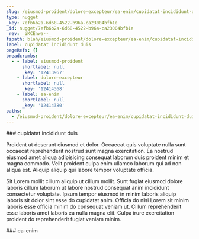 ```yaml
---
slug: /eiusmod-proident/dolore-excepteur/ea-enim/cupidatat-incididunt-duis
type: nugget
_key: 7efb6b2a-6d68-4522-b96a-ca23004bfb1e
_id: nugget/7efb6b2a-6d68-4522-b96a-ca23004bfb1e
_rev: _iKCEnwa--_
fspath: blah/eiusmod-proident/dolore-excepteur/ea-enim/cupidatat-incididunt-duis.md
label: cupidatat incididunt duis
pageRefs: {}
breadcrumbs:
  - - label: eiusmod-proident
      shortlabel: null
      _key: '12413967'
    - label: dolore-excepteur
      shortlabel: null
      _key: '12414368'
    - label: ea-enim
      shortlabel: null
      _key: '12414380'
paths:
  - /eiusmod-proident/dolore-excepteur/ea-enim/cupidatat-incididunt-duis
---
```


<NuggetArea>
<Nugget slug="/eiusmod-proident/dolore-excepteur/ea-enim/cupidatat-incididunt-duis" type="nugget" _key="7efb6b2a-6d68-4522-b96a-ca23004bfb1e" _id="nugget/7efb6b2a-6d68-4522-b96a-ca23004bfb1e" _rev="_iKCEnwa--_" fspath="blah/eiusmod-proident/dolore-excepteur/ea-enim/cupidatat-incididunt-duis.md" label="cupidatat incididunt duis" paths="/eiusmod-proident/dolore-excepteur/ea-enim/cupidatat-incididunt-duis">
<NuggetBody>
### cupidatat incididunt duis

Proident ut deserunt eiusmod et dolor. Occaecat quis voluptate nulla sunt occaecat reprehenderit nostrud sunt magna exercitation. Ea nostrud eiusmod amet aliqua adipisicing consequat laborum duis proident minim et magna commodo. Velit proident culpa enim ullamco laborum qui ad non aliqua est. Aliquip aliquip qui labore tempor voluptate officia.

Sit Lorem mollit cillum aliquip ut cillum mollit. Sunt fugiat eiusmod dolore laboris cillum laborum ut labore nostrud consequat anim incididunt consectetur voluptate. Ipsum tempor eiusmod in minim laboris aliquip laboris sit dolor sint esse do cupidatat anim. Officia do nisi Lorem sit minim laboris esse officia minim do consequat veniam ut. Cillum reprehenderit esse laboris amet laboris ea nulla magna elit. Culpa irure exercitation proident do reprehenderit fugiat veniam minim.

</NuggetBody>
<Breadcrumbs>
<Crumbs>
<Crumb _key="12413967" label="eiusmod-proident" /><Crumb _key="12414368" label="dolore-excepteur" /><Crumb _key="12414380" label="ea-enim" />
</Crumbs>
</Breadcrumbs>
</Nugget>

<NuggetsInbound>
</NuggetsInbound>
<NuggetsOutbound>
</NuggetsOutbound>
</NuggetArea>
<PassagesInbound>
<Passage direction="inbound" type="passage" _key="12414380" _id="passage/12414380" _rev="_iKCEnwa---" label="ea-enim" passage="ea-enim" fspath="blah/eiusmod-proident/dolore-excepteur/ea-enim" paths="/eiusmod-proident/dolore-excepteur/ea-enim" slug="/eiusmod-proident/dolore-excepteur/ea-enim">
<NuggetBody>
### ea-enim

</NuggetBody>
<Breadcrumbs>
<Crumbs>
<Crumb _key="12413967" label="eiusmod-proident" /><Crumb _key="12414368" label="dolore-excepteur" />
</Crumbs>
</Breadcrumbs>
</Passage>

</PassagesInbound>
<PassagesOutbound>
</PassagesOutbound>